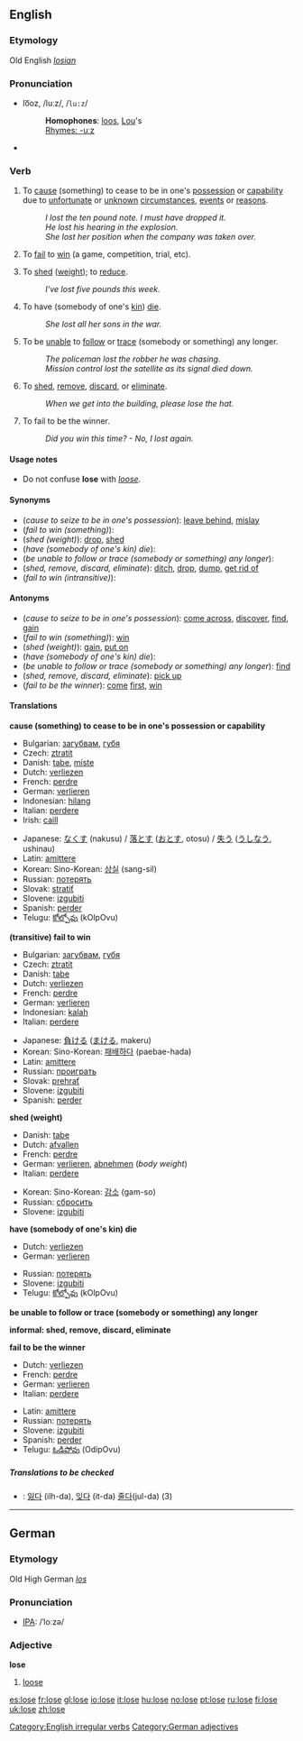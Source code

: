 {{see|Lose}}
==English==

===Etymology===
Old English ''[[losian]]''
===Pronunciation===
*lo͞oz, /luːz/, /<tt>lu:z</tt>/
*:'''Homophones''': [[loo]]s, [[Lou]]'s
*:[[Rhymes:English:-uːz|Rhymes: -uːz]]
*{{audio|en-us-lose.ogg|Audio (US)}}
===Verb===
[[Category:English irregular verbs]]
{{en-verb2|'''to lose'''|'''[[loses]]'''|'''[[lost]]'''|'''[[lost]]'''|'''[[losing]]'''}}

#{{transitive}} To [[cause]] (something) to cease to be in one's [[possession]] or [[capability]] due to [[unfortunate]] or [[unknown]] [[circumstance]]s, [[event]]s or [[reason]]s.
#:''I lost the ten pound note. I must have dropped it.''
#:''He lost his hearing in the explosion.''
#:''She lost her position when the company was taken over.''
#{{transitive}} To [[fail]] to [[win]] (a game, competition, trial, etc).
#{{transitive}} To [[shed]] ([[weight]]); to [[reduce]].
#:''I've lost five pounds this week.''
#{{transitive}} To have (somebody of one's [[kin]]) [[die]].
#:''She lost all her sons in the war.''
#{{transitive}} To be [[unable]] to [[follow]] or [[trace]] (somebody or something) any longer.
#:''The policeman lost the robber he was chasing.''
#:''Mission control lost the satellite as its signal died down.''
#{{transitive}} {{informal}} To [[shed]], [[remove]], [[discard]], or [[eliminate]].
#:''When we get into the building, please lose the hat.''
#{{intransitive}} To fail to be the winner.
#:''Did you win this time? - No, I lost again.''

====Usage notes====
*Do not confuse '''lose''' with ''[[loose]]''.

====Synonyms====
*(''cause to seize to be in one's possession''): [[leave behind]], [[mislay]]
*(''fail to win (something)''): 
*(''shed (weight)''): [[drop]], [[shed]]
*(''have (somebody of one's kin) die''): 
*(''be unable to follow or trace (somebody or something) any longer''): 
*(''shed, remove, discard, eliminate''): [[ditch]], [[drop]], [[dump]], [[get rid of]]
*(''fail to win (intransitive)''): 

====Antonyms====
*(''cause to seize to be in one's possession''): [[come across]], [[discover]], [[find]], [[gain]]
*(''fail to win (something)''): [[win]]
*(''shed (weight)''): [[gain]], [[put on]]
*(''have (somebody of one's kin) die''): 
*(''be unable to follow or trace (somebody or something) any longer''): [[find]]
*(''shed, remove, discard, eliminate''): [[pick up]]
*(''fail to be the winner''): [[come]] [[first]], [[win]]

====Translations====
'''cause (something) to cease to be in one's possession or capability'''
{{top}}
*Bulgarian: [[загубвам]], [[губя]]
*Czech: [[ztratit]]
*Danish: [[tabe]], [[miste]]
*Dutch: [[verliezen]]
*French: [[perdre]]
*German: [[verlieren]]
*Indonesian: [[hilang]]
*Italian: [[perdere]]
*Irish: [[caill]]
{{mid}}
*Japanese: [[なくす]] (nakusu) / [[落とす]] ([[おとす]], otosu) / [[失う]] ([[うしなう]], ushinau)
*Latin: [[amittere]]
*Korean: Sino-Korean: [[상실]] (sang-sil)
*Russian: [[пoтeрять]]
*Slovak: [[stratiť]]
*Slovene: [[izgubiti]]
*Spanish: [[perder]]
*Telugu: [[కోల్పోవు]] (kOlpOvu)
{{bottom}}

'''(transitive) fail to win'''
{{top}}
*Bulgarian: [[загубвам]], [[губя]]
*Czech: [[ztratit]]
*Danish: [[tabe]]
*Dutch: [[verliezen]]
*French: [[perdre]]
*German: [[verlieren]]
*Indonesian: [[kalah]]
*Italian: [[perdere]]
{{mid}}
*Japanese: [[負ける]] ([[まける]], makeru)
*Korean: Sino-Korean: [[패배]]하다 (paebae-hada)
*Latin: [[amittere]]
*Russian: [[проиграть]]
*Slovak: [[prehrať]]
*Slovene: [[izgubiti]]
*Spanish: [[perder]]
{{bottom}}

'''shed (weight)'''
{{top}}
*Danish: [[tabe]]
*Dutch: [[afvallen]]
*French: [[perdre]]
*German: [[verlieren]], [[abnehmen]] (''body weight'')
*Italian: [[perdere]]
{{mid}}
*Korean: Sino-Korean: [[감소]] (gam-so)
*Russian: [[сбросить]]
*Slovene: [[izgubiti]]
{{bottom}}

'''have (somebody of one's kin) die'''
{{top}}
*Dutch: [[verliezen]]
*German: [[verlieren]]
{{mid}}
*Russian: [[потерять]]
*Slovene: [[izgubiti]]
*Telugu: [[కోల్పోవు]] (kOlpOvu)
{{bottom}}

'''be unable to follow or trace (somebody or something) any longer'''
{{top}}
{{mid}}
{{bottom}}

'''informal: shed, remove, discard, eliminate'''
{{top}}
{{mid}}
{{bottom}}

'''fail to be the winner'''
{{top}}
*Dutch: [[verliezen]]
*French: [[perdre]]
*German: [[verlieren]]
*Italian: [[perdere]]
{{mid}}
*Latin: [[amittere]]
*Russian: [[потерять]]
*Slovene: [[izgubiti]]
*Spanish: [[perder]]
*Telugu: [[ఓడిపోవు]] (OdipOvu)
{{bottom}}

=====Translations to be checked=====
{{checktrans}}
*{{ttbc|Korean}}: [[잃다]] (ilh-da), [[잊다]] (it-da) [[줄다]](jul-da) (3)

----

==German==
===Etymology===
Old High German ''[[los]]''
===Pronunciation===
*[[IPA]]: /ˈloːzə/
===Adjective===
'''lose'''

# [[loose]]

[[Category:German adjectives]]

[[es:lose]]
[[fr:lose]]
[[gl:lose]]
[[io:lose]]
[[it:lose]]
[[hu:lose]]
[[no:lose]]
[[pt:lose]]
[[ru:lose]]
[[fi:lose]]
[[uk:lose]]
[[zh:lose]]